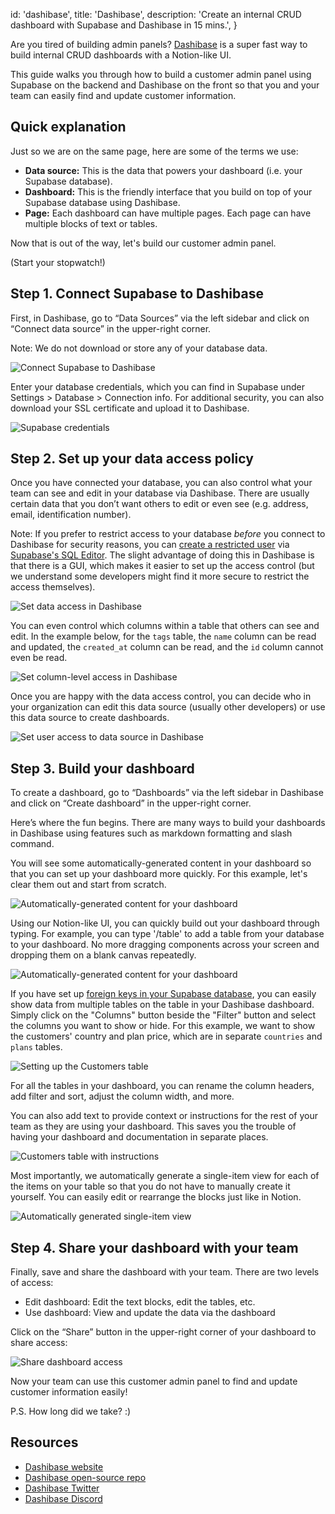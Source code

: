 
  id: 'dashibase',
  title: 'Dashibase',
  description: 'Create an internal CRUD dashboard with Supabase and Dashibase in 15 mins.',
}

Are you tired of building admin panels? [Dashibase](https://dashibase.com/) is a super fast way to build internal CRUD dashboards with a Notion-like UI.

This guide walks you through how to build a customer admin panel using Supabase on the backend and Dashibase on the front so that you and your team can easily find and update customer information.

## Quick explanation

Just so we are on the same page, here are some of the terms we use:

- **Data source:** This is the data that powers your dashboard (i.e. your Supabase database).
- **Dashboard:** This is the friendly interface that you build on top of your Supabase database using Dashibase.
- **Page:** Each dashboard can have multiple pages. Each page can have multiple blocks of text or tables.

Now that is out of the way, let's build our customer admin panel.

(Start your stopwatch!)

## Step 1. Connect Supabase to Dashibase

First, in Dashibase, go to “Data Sources” via the left sidebar and click on “Connect data source” in the upper-right corner.

Note: We do not download or store any of your database data.

![Connect Supabase to Dashibase](/docs/img/guides/integrations/dashibase/connect-database.png)

Enter your database credentials, which you can find in Supabase under Settings > Database > Connection info. For additional security, you can also download your SSL certificate and upload it to Dashibase.

![Supabase credentials](/docs/img/guides/integrations/dashibase/supabase-credentials.png)

## Step 2. Set up your data access policy

Once you have connected your database, you can also control what your team can see and edit in your database via Dashibase. There are usually certain data that you don’t want others to edit or even see (e.g. address, email, identification number).

Note: If you prefer to restrict access to your database _before_ you connect to Dashibase for security reasons, you can [create a restricted user](https://aws.amazon.com/blogs/database/managing-postgresql-users-and-roles/) via [Supabase's SQL Editor](/docs/guides/database#the-sql-editor). The slight advantage of doing this in Dashibase is that there is a GUI, which makes it easier to set up the access control (but we understand some developers might find it more secure to restrict the access themselves).

![Set data access in Dashibase](/docs/img/guides/integrations/dashibase/set-data-access.png)

You can even control which columns within a table that others can see and edit. In the example below, for the `tags` table, the `name` column can be read and updated, the `created_at` column can be read, and the `id` column cannot even be read.

![Set column-level access in Dashibase](/docs/img/guides/integrations/dashibase/set-column-access.png)

Once you are happy with the data access control, you can decide who in your organization can edit this data source (usually other developers) or use this data source to create dashboards.

![Set user access to data source in Dashibase](/docs/img/guides/integrations/dashibase/data-source-user-access.png)

## Step 3. Build your dashboard

To create a dashboard, go to “Dashboards” via the left sidebar in Dashibase and click on “Create dashboard” in the upper-right corner.

Here’s where the fun begins. There are many ways to build your dashboards in Dashibase using features such as markdown formatting and slash command.

You will see some automatically-generated content in your dashboard so that you can set up your dashboard more quickly. For this example, let's clear them out and start from scratch.

![Automatically-generated content for your dashboard](/docs/img/guides/integrations/dashibase/initial-dashboard-content.png)

Using our Notion-like UI, you can quickly build out your dashboard through typing. For example, you can type '/table' to add a table from your database to your dashboard. No more dragging components across your screen and dropping them on a blank canvas repeatedly.

![Automatically-generated content for your dashboard](/docs/img/guides/integrations/dashibase/slash-command.gif)

If you have set up [foreign keys in your Supabase database](/docs/guides/database/tables#joining-tables-with-foreign-keys), you can easily show data from multiple tables on the table in your Dashibase dashboard. Simply click on the "Columns" button beside the "Filter" button and select the columns you want to show or hide. For this example, we want to show the customers' country and plan price, which are in separate `countries` and `plans` tables.

![Setting up the Customers table](/docs/img/guides/integrations/dashibase/customers-table.png)

For all the tables in your dashboard, you can rename the column headers, add filter and sort, adjust the column width, and more.

You can also add text to provide context or instructions for the rest of your team as they are using your dashboard. This saves you the trouble of having your dashboard and documentation in separate places.

![Customers table with instructions](/docs/img/guides/integrations/dashibase/customers-table-with-text.png)

Most importantly, we automatically generate a single-item view for each of the items on your table so that you do not have to manually create it yourself. You can easily edit or rearrange the blocks just like in Notion.

![Automatically generated single-item view](/docs/img/guides/integrations/dashibase/single-item-view.png)

## Step 4. Share your dashboard with your team

Finally, save and share the dashboard with your team. There are two levels of access:

- Edit dashboard: Edit the text blocks, edit the tables, etc.
- Use dashboard: View and update the data via the dashboard

Click on the “Share” button in the upper-right corner of your dashboard to share access:

![Share dashboard access](/docs/img/guides/integrations/dashibase/share-dashboard.png)

Now your team can use this customer admin panel to find and update customer information easily!

P.S. How long did we take? :)

## Resources

- [Dashibase website](https://dashibase.com/)
- [Dashibase open-source repo](https://github.com/dashibase)
- [Dashibase Twitter](https://twitter.com/dashibase)
- [Dashibase Discord](https://discord.gg/crhDFYvbbq)


